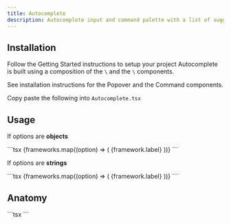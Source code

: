 ```yaml
---
title: Autocomplete
description: Autocomplete input and command palette with a list of suggestions.
---
```


<ComponentDemo name="Autocomplete" />

## <HeaderLink href="#installation">Installation</HeaderLink>

<Steps id="installation">
<Step className="inline-flex items-center gap-2 [&>p]:mt-0">
  Follow the
  <Link href={"/docs/getting-started"}>Getting Started</Link>
  instructions to setup your project
</Step>
<Step>
Autocomplete is built using a composition of the <Code>\<Popover /></Code> and the <Code>\<Command /></Code> components.

See installation instructions for the <Link href="/docs/components/Popover">Popover</Link> and the <Link href="/docs/components/Command">Command</Link> components.

</Step>

<Step>
  Copy paste the following into <Code>Autocomplete.tsx</Code>
</Step>
<ComponentSource name="Autocomplete" />

</Steps>

## <HeaderLink href="#usage">Usage</HeaderLink>

If options are **objects**

<CodeCopyBlock id="usage">
  ```tsx
  <Autocomplete options={options} label="label">
    <AutocompleteTrigger>
      <AutocompleteValue />
    </AutocompleteTrigger>
    <AutocompleteContent>
      {frameworks.map((option) => (
        <AutocompleteItem key={options.value} value={option}>
          {framework.label}
        </AutocompleteItem>
      ))}
    </AutocompleteContent>
  </Autocomplete>
  ```
</CodeCopyBlock>

If options are **strings**

<CodeBlock id="usage">
  ```tsx
  <Autocomplete options={options}>
    <AutocompleteTrigger>
      <AutocompleteValue />
    </AutocompleteTrigger>
    <AutocompleteContent>
      {frameworks.map((option) => (
        <AutocompleteItem key={options} value={option}>
          {framework.label}
        </AutocompleteItem>
      ))}
    </AutocompleteContent>
  </Autocomplete>
  ```
</CodeBlock>

## <HeaderLink href="#anatomy">Anatomy</HeaderLink>

<CodeBlock id="anatomy">
  ```tsx
  <Autocomplete>
    <AutocompleteTrigger>
      <AutocompleteValue />
    </AutocompleteTrigger>
    <AutocompleteContent>
      <AutocompleteItem></AutocompleteItem>
    </AutocompleteContent>
  </Autocomplete>
  ```
</CodeBlock>
